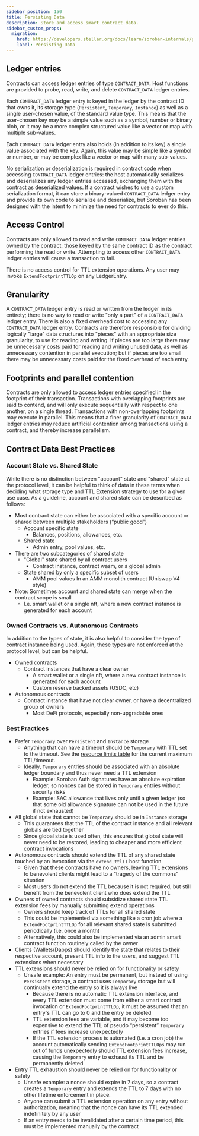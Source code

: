 ```yaml
---
sidebar_position: 150
title: Persisting Data
description: Store and access smart contract data.
sidebar_custom_props:
  migration:
    href: https://developers.stellar.org/docs/learn/soroban-internals/persisting-data
    label: Persisting Data
---
```


<head>
  <title>Store and access smart contract data.</title>
  <meta charSet="utf-8" />
  <meta property="og:title" content="Store and access smart contract data." />
  <meta
    property="og:description"
    content="Store and access smart contract data."
  />
  <link
    rel="canonical"
    href="https://soroban.stellar.org/docs/soroban-internals/persisting-data"
  />
</head>

## Ledger entries

Contracts can access ledger entries of type `CONTRACT_DATA`. Host functions are provided to probe, read, write, and delete `CONTRACT_DATA` ledger entries.

Each `CONTRACT_DATA` ledger entry is keyed in the ledger by the contract ID that owns it, its storage type (`Persistent`, `Temporary`, `Instance`) as well as a single user-chosen value, of the standard value type. This means that the user-chosen key may be a simple value such as a symbol, number or binary blob, or it may be a more complex structured value like a vector or map with multiple sub-values.

Each `CONTRACT_DATA` ledger entry also holds (in addition to its key) a single value associated with the key. Again, this value may be simple like a symbol or number, or may be complex like a vector or map with many sub-values.

No serialization or deserialization is required in contract code when accessing `CONTRACT_DATA` ledger entries: the host automatically serializes and deserializes any ledger entries accessed, exchanging them with the contract as deserialized values. If a contract wishes to use a custom serialization format, it can store a binary-valued `CONTRACT_DATA` ledger entry and provide its own code to serialize and deserialize, but Soroban has been designed with the intent to minimize the need for contracts to ever do this.

## Access Control

Contracts are only allowed to read and write `CONTRACT_DATA` ledger entries owned by the contract: those keyed by the same contract ID as the contract performing the read or write. Attempting to access other `CONTRACT_DATA` ledger entries will cause a transaction to fail.

There is no access control for TTL extension operations. Any user may invoke `ExtendFootprintTTLOp` on any LedgerEntry.

## Granularity

A `CONTRACT_DATA` ledger entry is read or written from the ledger in its entirety; there is no way to read or write "only a part" of a `CONTRACT_DATA` ledger entry. There is also a fixed overhead cost to accessing any `CONTRACT_DATA` ledger entry. Contracts are therefore responsible for dividing logically "large" data structures into "pieces" with an appropriate size granularity, to use for reading and writing. If pieces are too large there may be unnecessary costs paid for reading and writing unused data, as well as unnecessary contention in parallel execution; but if pieces are too small there may be unnecessary costs paid for the fixed overhead of each entry.

## Footprints and parallel contention

Contracts are only allowed to access ledger entries specified in the footprint of their transaction. Transactions with overlapping footprints are said to contend, and will only execute sequentially with respect to one another, on a single thread. Transactions with non-overlapping footprints may execute in parallel. This means that a finer granularity of `CONTRACT_DATA` ledger entries may reduce artificial contention among transactions using a contract, and thereby increase parallelism.

## Contract Data Best Practices

### Account State vs. Shared State

While there is no distinction between "account" state and "shared" state at the protocol level, it can be helpful to think of data in these terms when deciding what storage type and TTL Extension strategy
to use for a given use case. As a guideline, account and shared state can be described as follows:

- Most contract state can either be associated with a specific account or shared between multiple stakeholders (“public good”)
  - Account specific state
    - Balances, positions, allowances, etc.
  - Shared state
    - Admin entry, pool values, etc.
- There are two subcategories of shared state
  - "Global" state shared by all contract users
    - Contract instance, contract wasm, or a global admin
  - State shared by only a specific subset of users
    - AMM pool values In an AMM monolith contract (Uniswap V4 style)
- Note: Sometimes account and shared state can merge when the contract scope is small
  - I.e. smart wallet or a single nft, where a new contract instance is generated for each account

### Owned Contracts vs. Autonomous Contracts

In addition to the types of state, it is also helpful to consider the type of contract instance being used. Again, these types are not enforced at the protocol level, but can be helpful.

- Owned contracts
  - Contract instances that have a clear owner
    - A smart wallet or a single nft, where a new contract instance is generated for each account
    - Custom reserve backed assets (USDC, etc)
- Autonomous contracts
  - Contract instance that have not clear owner, or have a decentralized group of owners
    - Most DeFi protocols, especially non-upgradable ones

### Best Practices

- Prefer `Temporary` over `Persistent` and `Instance` storage
  - Anything that can have a timeout should be `Temporary` with TTL set to the timeout. See the [resource limits table](../soroban-internals/fees-and-metering.mdx#resource-limits) for the current maximum TTL/timeout.
  - Ideally, `Temporary` entries should be associated with an absolute ledger boundary and thus never need a TTL extension
    - Example: Soroban Auth signatures have an absolute expiration ledger, so nonces can be stored in `Temporary` entries without security risks
    - Example: SAC allowance that lives only until a given ledger (so that some old allowance signature can not be used in the future if not exhausted)
- All global state that cannot be `Temporary` should be in `Instance` storage
  - This guarantees that the TTL of the contract instance and all relevant globals are tied together
  - Since global state is used often, this ensures that global state will never need to be restored, leading to cheaper and more efficient contract invocations
- Autonomous contracts should extend the TTL of any shared state touched by an invocation via the `extend_ttl()` host function
  - Given that these contracts have no owners, leaving TTL extensions to benevolent clients might lead to a “tragedy of the commons” situation
  - Most users do not extend the TTL because it is not required, but still benefit from the benevolent client who does extend the TTL
- Owners of owned contracts should subsidize shared state TTL extension fees by manually submitting extend operations
  - Owners should keep track of TTLs for all shared state
  - This could be implemented via something like a cron job where a `ExtendFootprintTTLOp` for all relevant shared state is submitted periodically (i.e. once a month)
  - Alternatively, this could also be implemented via an admin smart contract function routinely called by the owner
- Clients (Wallets/Dapps) should identify the state that relates to their respective account, present TTL info to the users, and suggest TTL extensions when necessary
- TTL extensions should never be relied on for functionality or safety
  - Unsafe example: An entry must be permanent, but instead of using `Persistent` storage, a contract uses `Temporary` storage but will continually extend the entry so it is always live
    - Because there is no automatic TTL extension interface, and every TTL extension must come from either a smart contract invocation or `ExtendFootprintTTLOp`, it must be assumed that an entry's TTL can go to 0 and the entry be deleted
    - TTL extension fees are variable, and it may become too expensive to extend the TTL of pseudo “persistent” `Temporary` entries if fees increase unexpectedly
    - If the TTL extension process is automated (i.e. a cron job) the account automatically sending `ExtendFootprintTTLOps` may run out of funds unexpectedly should TTL extension fees increase, causing the `Temporary` entry to exhaust its TTL and be permanently deleted
- Entry TTL exhaustion should never be relied on for functionality or safety
  - Unsafe example: a nonce should expire in 7 days, so a contract creates a `Temporary` entry and extends the TTL to 7 days with no other lifetime enforcement in place.
  - Anyone can submit a TTL extension operation on any entry without authorization, meaning that the nonce can have its TTL extended indefinitely by any user
  - If an entry needs to be invalidated after a certain time period, this must be implemented manually by the contract
